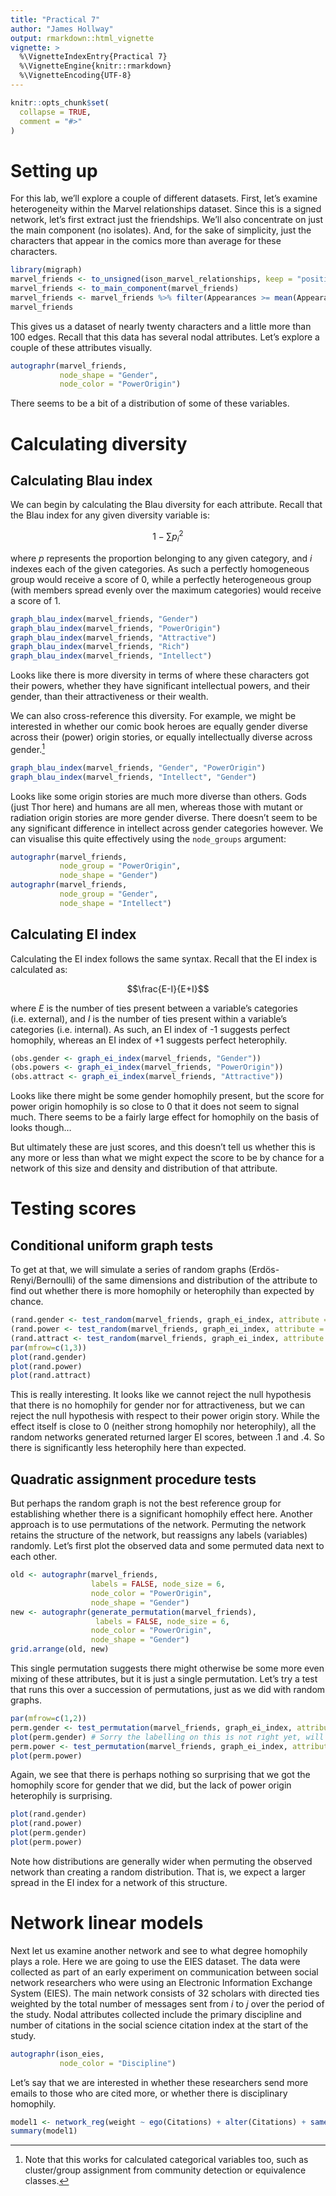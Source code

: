 ```yaml
---
title: "Practical 7"
author: "James Hollway"
output: rmarkdown::html_vignette
vignette: >
  %\VignetteIndexEntry{Practical 7}
  %\VignetteEngine{knitr::rmarkdown}
  %\VignetteEncoding{UTF-8}
---
```


```r
knitr::opts_chunk$set(
  collapse = TRUE,
  comment = "#>"
)
```

# Setting up

For this lab, we'll explore a couple of different datasets.
First, let's examine heterogeneity within the Marvel relationships dataset.
Since this is a signed network, let's first extract just the friendships.
We'll also concentrate on just the main component (no isolates).
And, for the sake of simplicity, just the characters that appear
in the comics more than average for these characters.

```r
library(migraph)
marvel_friends <- to_unsigned(ison_marvel_relationships, keep = "positive")
marvel_friends <- to_main_component(marvel_friends)
marvel_friends <- marvel_friends %>% filter(Appearances >= mean(Appearances))
marvel_friends
```

This gives us a dataset of nearly twenty characters and a little more than 100 edges.
Recall that this data has several nodal attributes.
Let's explore a couple of these attributes visually.

```r
autographr(marvel_friends, 
           node_shape = "Gender",
           node_color = "PowerOrigin")
```

There seems to be a bit of a distribution of some of these variables.

# Calculating diversity

## Calculating Blau index

We can begin by calculating the Blau diversity for each attribute.
Recall that the Blau index for any given diversity variable is:

$$1 - \sum p_i^2$$

where $p$ represents the proportion belonging to any given category,
and $i$ indexes each of the given categories.
As such a perfectly homogeneous group would receive a score of 0,
while a perfectly heterogeneous group (with members spread evenly over the maximum categories)
would receive a score of 1.

```r
graph_blau_index(marvel_friends, "Gender")
graph_blau_index(marvel_friends, "PowerOrigin")
graph_blau_index(marvel_friends, "Attractive")
graph_blau_index(marvel_friends, "Rich")
graph_blau_index(marvel_friends, "Intellect")
```

Looks like there is more diversity in terms of where these characters got
their powers, whether they have significant intellectual powers,
and their gender, than their attractiveness or their wealth.

We can also cross-reference this diversity.
For example, we might be interested in whether our comic book heroes
are equally gender diverse across their (power) origin stories,
or equally intellectually diverse across gender.^[Note that this works for calculated categorical variables too, such as cluster/group assignment from community detection or equivalence classes.]

```r
graph_blau_index(marvel_friends, "Gender", "PowerOrigin")
graph_blau_index(marvel_friends, "Intellect", "Gender")
```

Looks like some origin stories are much more diverse than others.
Gods (just Thor here) and humans are all men,
whereas those with mutant or radiation origin stories are more gender diverse.
There doesn't seem to be any significant difference in intellect 
across gender categories however.
We can visualise this quite effectively using the `node_groups` argument:

```r
autographr(marvel_friends, 
           node_group = "PowerOrigin", 
           node_shape = "Gender")
autographr(marvel_friends, 
           node_group = "Gender", 
           node_shape = "Intellect")
```

## Calculating EI index

Calculating the EI index follows the same syntax.
Recall that the EI index is calculated as:

$$\frac{E-I}{E+I}$$

where $E$ is the number of ties present between a variable's categories (i.e. external),
and $I$ is the number of ties present within a variable's categories (i.e. internal).
As such, an EI index of -1 suggests perfect homophily, whereas an EI index of +1 suggests perfect heterophily.

```r
(obs.gender <- graph_ei_index(marvel_friends, "Gender"))
(obs.powers <- graph_ei_index(marvel_friends, "PowerOrigin")) 
(obs.attract <- graph_ei_index(marvel_friends, "Attractive")) 
```

Looks like there might be some gender homophily present,
but the score for power origin homophily is so close to 0 that
it does not seem to signal much.
There seems to be a fairly large effect for homophily on the basis of looks though...

But ultimately these are just scores,
and this doesn't tell us whether this is any more or less than
what we might expect the score to be by chance for a network
of this size and density and distribution of that attribute.

# Testing scores

## Conditional uniform graph tests

To get at that, we will simulate a series of random graphs
(Erdös-Renyi/Bernoulli) of the same dimensions and
distribution of the attribute to find out whether there is
more homophily or heterophily than expected by chance.

```r
(rand.gender <- test_random(marvel_friends, graph_ei_index, attribute = "Gender"))
(rand.power <- test_random(marvel_friends, graph_ei_index, attribute = "PowerOrigin"))
(rand.attract <- test_random(marvel_friends, graph_ei_index, attribute = "Attractive"))
par(mfrow=c(1,3))
plot(rand.gender)
plot(rand.power)
plot(rand.attract)
```

This is really interesting.
It looks like we cannot reject the null hypothesis that there is no homophily
for gender nor for attractiveness,
but we can reject the null hypothesis with respect to their power origin story.
While the effect itself is close to 0 (neither strong homophily nor heterophily),
all the random networks generated returned larger EI scores, between .1 and .4.
So there is significantly less heterophily here than expected.

## Quadratic assignment procedure tests

But perhaps the random graph is not the best reference group for establishing whether
there is a significant homophily effect here.
Another approach is to use permutations of the network.
Permuting the network retains the structure of the network, 
but reassigns any labels (variables) randomly.
Let's first plot the observed data and some permuted data next to each other.

```r
old <- autographr(marvel_friends, 
                  labels = FALSE, node_size = 6, 
                  node_color = "PowerOrigin", 
                  node_shape = "Gender")
new <- autographr(generate_permutation(marvel_friends),
                   labels = FALSE, node_size = 6,
                  node_color = "PowerOrigin",
                  node_shape = "Gender")
grid.arrange(old, new)
```

This single permutation suggests there might otherwise be some more even mixing of these
attributes, but it is just a single permutation.
Let's try a test that runs this over a succession of permutations,
just as we did with random graphs.

```r
par(mfrow=c(1,2))
perm.gender <- test_permutation(marvel_friends, graph_ei_index, attribute = "Gender")
plot(perm.gender) # Sorry the labelling on this is not right yet, will fix this next...
perm.power <- test_permutation(marvel_friends, graph_ei_index, attribute = "PowerOrigin")
plot(perm.power)
```

Again, we see that there is perhaps nothing so surprising that we got the homophily score
for gender that we did, but the lack of power origin heterophily is surprising.

```r
plot(rand.gender)
plot(rand.power)
plot(perm.gender)
plot(perm.power)
```

Note how distributions are generally wider when permuting the observed network 
than creating a random distribution.
That is, we expect a larger spread in the EI index for a network of this structure.

# Network linear models

Next let us examine another network and see to what degree homophily plays a role.
Here we are going to use the EIES dataset.
The data were collected as part of an early experiment on communication between social network researchers who were using an Electronic Information Exchange System (EIES).
The main network consists of 32 scholars with directed ties weighted by the total number of messages sent from $i$ to $j$ over the period of the study.
Nodal attributes collected include the primary discipline and number of citations in the social science citation index at the start of the study.

```r
autographr(ison_eies,
           node_color = "Discipline")
```

Let's say that we are interested in whether these researchers send more emails
to those who are cited more, or whether there is disciplinary homophily.

```r
model1 <- network_reg(weight ~ ego(Citations) + alter(Citations) + same(Discipline), ison_eies)
summary(model1)
```

